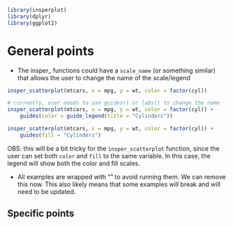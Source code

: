 
```r
library(insperplot)
library(dplyr)
library(ggplot2)
```

# General points

- The insper_ functions could have a `scale_name` (or something similar) that allows the user to change the name of the scale/legend


```r
insper_scatterplot(mtcars, x = mpg, y = wt, color = factor(cyl))

# currently, user needs to use guides() or labs() to change the name
insper_scatterplot(mtcars, x = mpg, y = wt, color = factor(cyl)) +
    guides(color = guide_legend(title = "Cylinders"))

insper_scatterplot(mtcars, x = mpg, y = wt, color = factor(cyl)) +
    guides(fill = "Cylinders")
```

OBS: this will be a bit tricky for the `insper_scatterplot` function, since the user can set both `color` and `fill` to the same variable. In this case, the legend will show both the color and fill scales.

- All examples are wrapped with "\dontrun{}" to avoid running them. We can remove this now. This also likely means that some examples will break and will need to be updated.

## Specific points
